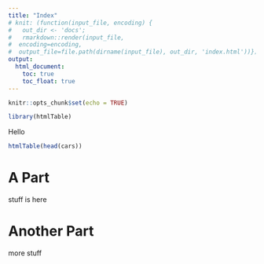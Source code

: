 ---
title: "Index"
# knit: (function(input_file, encoding) {
#   out_dir <- 'docs';
#   rmarkdown::render(input_file,
#  encoding=encoding,
#  output_file=file.path(dirname(input_file), out_dir, 'index.html'))})
output: 
  html_document:
    toc: true
    toc_float: true
---

```{r setup, include=FALSE}
knitr::opts_chunk$set(echo = TRUE)
```
```{r, echo = FALSE}
library(htmlTable)
```


Hello

```{r, echo=FALSE}
htmlTable(head(cars))
```

# **A Part**

stuff is here

# **Another Part**

more stuff